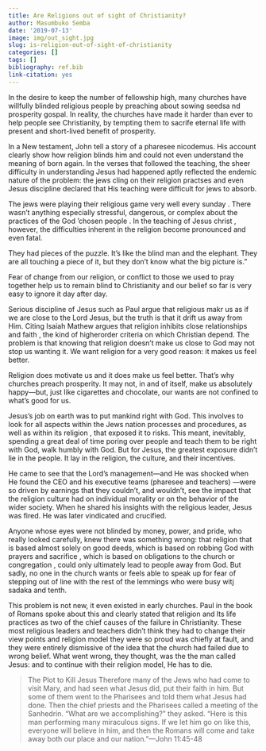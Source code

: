 ```yaml
---
title: Are Religions out of sight of Christianity?
author: Masumbuko Semba
date: '2019-07-13'
image: img/out_sight.jpg
slug: is-religion-out-of-sight-of-christianity
categories: []
tags: []
bibliography: ref.bib
link-citation: yes
---
```


In the desire to keep the number of fellowship high, many churches have willfully blinded religious people by preaching about sowing seedsa nd prosperity gospal. In reality, the churches have made it harder than ever to help people see Christianity, by tempting them to sacrife eternal life with present and short-lived benefit of prosperity. 

In a New testament, John tell a story of a pharesee nicodemus. His account clearly show how religion blinds him and could not even understand the meaning of born again. In the verses that followed the teaching, the sheer difficulty in understanding Jesus had happened aptly reflected the endemic nature of the problem: the jews cling on their religion practses and even Jesus discipline declared that His teaching were difficult for jews to absorb.

The jews were playing their religious game very well every sunday . There wasn’t anything especially stressful, dangerous, or complex about the practices of the God 'chosen people . In the teaching of Jesus christ , however, the difficulties inherent in the religion become pronounced and even fatal.

They had pieces of the puzzle. It’s like the blind man and the elephant. They are all touching a piece of it, but they don’t know what the big picture is.”

Fear of change from our religion, or  conflict to those we used to pray together  help us to remain blind to Christianity and our belief so far  is very easy to ignore it day after day.

Serious discipline of Jesus such as Paul argue that religious makr us as if we are close to the Lord Jesus,  but the truth is that it drift us away from  Him. Citing Isaiah Mathew  argues that religion inhibits close relationships and faith , the kind of higherorder criteria on which Christian depend. The problem is that knowing that religion doesn’t make us close to God may not stop us wanting it. We want religion for a very good reason: it makes us feel better.

Religion does motivate us and it does make us feel better. That’s why churches preach prosperity. It may not, in and of itself, make us absolutely happy—but, just like cigarettes and chocolate, our wants are not confined to what’s good for us.

Jesus's job on earth was to put mankind right with God. This involves to look for all aspects within the Jews nation processes and procedures, as well as within its religion , that exposed it to risks. This meant, inevitably, spending a great deal of time poring over people and teach them to be right with God, walk humbly with God. But for Jesus, the greatest exposure didn’t lie in the people. It lay in the religion, the culture, and their incentives.

He came to see that the Lord’s management—and He was shocked when He found the CEO and his executive teams (pharesee and teachers) —were so driven by earnings  that they couldn’t, and wouldn’t, see the impact that the religion culture had on individual morality or on the behavior of the wider society. When he shared his insights with the religious leader, Jesus was fired. He was later vindicated and crucified. 

Anyone whose eyes were not blinded by money, power, and pride, who really looked carefully, knew there was something wrong: that religion that is based almost solely on good deeds, which is based on robbing God with prayers and sacrifice , which is based on obligations to the church or congregation , could only ultimately lead to people away from God. But sadly, no one in the church wants or feels able to speak up for fear of stepping out of line with the rest of the lemmings who were busy witj sadaka and tenth. 

This problem is not new, it even existed in early churches.  Paul in the book of Romans spoke about this and clearly stated that  religion and lts life  practices as two of the chief causes of the failure in Christianity. These most religious leaders and teachers didn’t think they had to change their view points and religion model they were so proud  was chiefly at fault, and they were entirely dismissive of the idea that the church had failed due to wrong belief. What went wrong, they thought, was the the man called Jesus: and to continue with their religion model, He has to die. 

>  The Plot to Kill Jesus Therefore many of the Jews who had come to visit Mary, and had seen what Jesus did, put their faith in him. But some of them went to the Pharisees and told them what Jesus had done. Then the chief priests and the Pharisees called a meeting of the Sanhedrin. “What are we accomplishing?” they asked. “Here is this man performing many miraculous signs. If we let him go on like this, everyone will believe in him, and then the Romans will come and take away both our place and our nation.”---John 11:45-48


